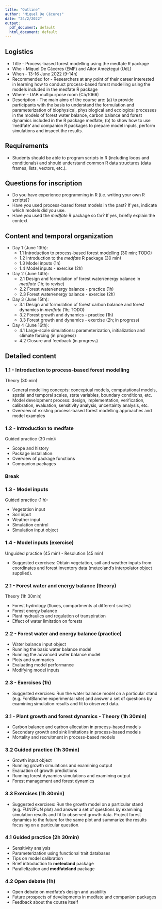 ```yaml
---
title: "Outline"
author: "Miquel De Cáceres"
date: "24/2/2022"
output:
  pdf_document: default
  html_document: default
---
```



## Logistics

+ Title - Process-based forest modelling using the medfate R package
+ Who - Miquel De Cáceres (EMF) and Aitor Ameztegui (UdL)
+ When - 13-16 June 2022 (9-14h)
+ Recommended for - Researchers at any point of their career interested in learning how to conduct process-based forest modelling using the models included in the medfate R package
+ Where -  UAB multipurpose room (C5/1066)
+ Description - The main aims of the course are: (a) to provide participants with the basis to understand the formulation and parameterization of biophysical, physiological and ecological processes in the models of forest water balance, carbon balance and forest dynamics included in the R package medfate; (b) to show how to use  'medfate' and companion R packages to prepare model inputs, perform simulations and inspect the results.

## Requirements

 + Students should be able to program scripts in R (including loops and conditionals) and should understand common R data structures (data frames, lists, vectors, etc.).

## Questions for inscription

 + Do you have experience programming in R (i.e. writing your own R scripts)?
 + Have you used process-based forest models in the past? If yes, indicate which models did you use.
 + Have you used the *medfate* R package so far? If yes, briefly explain the context.
   
## Content and temporal organization

+ Day 1 (June 13th): 
  - 1.1 Introduction to process-based forest modelling (30 min; TODO)
  - 1.2 Introduction to the *medfate* R package (30 min)
  - 1.3 Model inputs (1h)
  - 1.4 Model inputs - exercise (2h)
+ Day 2 (June 14th):
  - 2.1 Design and formulation of forest water/energy balance in *medfate* (1h; to revise)
  - 2.2 Forest water/energy balance - practice (1h)
  - 2.3 Forest water/energy balance - exercise (2h)
+ Day 3 (June 15th):
  - 3.1 Design and formulation of forest carbon balance and forest dynamics in *medfate* (1h; TODO)
  - 3.2 Forest growth and dynamics - practice (1h)
  - 3.3 Forest growth and dynamics - exercise (2h; in progress)
+ Day 4 (June 16th):
  - 4.1 Large-scale simulations: parameterization, initialization and climate forcing (in progress)
  - 4.2 Closure and feedback (in progress)

## Detailed content

### 1.1 - Introduction to process-based forest modelling

Theory (30 min)

+ General modelling concepts: conceptual models, computational models, spatial and temporal scales, state variables, boundary conditions, etc.
+ Model development process: design, implementation, verification, calibration, evaluation, sensitivity analysis, uncertainty analysis, etc.
+ Overview of existing process-based forest modelling approaches and model examples

### 1.2 - Introduction to medfate

Guided practice (30 min):

+ Scope and history
+ Package installation
+ Overview of package functions
+ Companion packages

### Break

### 1.3 - Model inputs

Guided practice (1 h):

+ Vegetation input
+ Soil input
+ Weather input
+ Simulation control
+ Simulation input object

### 1.4 - Model inputs (exercise)

Unguided practice (45 min) - Resolution (45 min)

+ Suggested exercises: Obtain vegetation, soil and weather inputs from coordinates and forest inventory data (meteoland's interpolator object supplied). 

### 2.1 - Forest water and energy balance (theory)

Theory (1h 30min)

+ Forest hydrology (fluxes, compartments at different scales)
+ Forest energy balance
+ Plant hydraulics and regulation of transpiration
+ Effect of water limitation on forests

### 2.2 - Forest water and energy balance (practice)

+ Water balance input object
+ Running the basic water balance model
+ Running the advanced water balance model
+ Plots and summaries
+ Evaluating model performance
+ Modifying model inputs

### 2.3 - Exercises (1h)

+ Suggested exercises: Run the water balance model on a particular stand (e.g. FontBlanche experimental site) and answer a set of questions by examining simulation results and fit to observed data.

### 3.1 - Plant growth and forest dynamics - Theory (1h 30min)

+ Carbon balance and carbon allocation in process-based models
+ Secondary growth and sink limitations in process-based models
+ Mortality and recruitment in process-based models

### 3.2 Guided practice (1h 30min)

+ Growth input object
+ Running growth simulations and examining output
+ Evaluation of growth predictions
+ Running forest dynamics simulations and examining output
+ Forest management and forest dynamics

### 3.3 Exercises (1h 30min)

+ Suggested exercises: Run the growth model on a particular stand (e.g. FUN2FUN plot) and answer a set of questions by examining simulation results and fit to observed growth data. Project forest dynamics to the future for the same plot and summarize the results focusing on a particular question.

### 4.1 Guided practice (2h 30min)

+ Sensitivity analysis
+ Parameterization using functional trait databases
+ Tips on model calibration
+ Brief introduction to **meteoland** package
+ Parallelization and **medfateland** package

### 4.2 Open debate (1h)

+ Open debate on medfate's design and usability
+ Future prospects of developments in medfate and companion packages
+ Feedback about the course itself